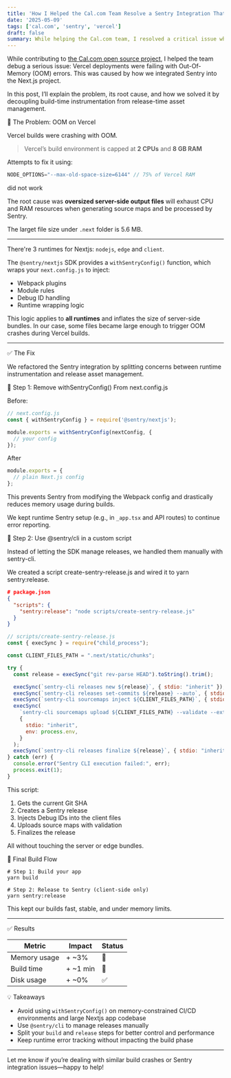 ```yaml
---
title: 'How I Helped the Cal.com Team Resolve a Sentry Integration That Crashed Vercel Builds'
date: '2025-05-09'
tags: ['cal.com', 'sentry', 'vercel']
draft: false
summary: While helping the Cal.com team, I resolved a critical issue where Sentry’s Next.js integration caused Vercel builds to run out of memory. The root cause was the `withSentryConfig()` wrapper bloating server-side output during build. By removing it and replacing it with a lightweight `@sentry/cli` script for client-side source maps, we restored stable, fast, and memory-efficient builds—without losing Sentry’s error tracking.
---
```


While contributing to [the Cal.com open source project](https://github.com/calcom/cal.com/pull/21108), I helped the team debug a serious issue: Vercel deployments were failing with Out-Of-Memory (OOM) errors. This was caused by how we integrated Sentry into the Next.js project.

In this post, I’ll explain the problem, its root cause, and how we solved it by decoupling build-time instrumentation from release-time asset management.

🚨 The Problem: OOM on Vercel

Vercel builds were crashing with OOM.
> Vercel’s build environment is capped at **2 CPUs** and **8 GB RAM**

Attempts to fix it using:
```js
NODE_OPTIONS="--max-old-space-size=6144" // 75% of Vercel RAM
```
did not work

The root cause was **oversized server-side output files** will exhaust CPU and RAM resources when generating source maps and be processed by Sentry.

The larget file size under `.next` folder is 5.6 MB.

------

There're 3 runtimes for Nextjs: `nodejs`, `edge` and `client`.

The `@sentry/nextjs` SDK provides a `withSentryConfig()` function, which wraps your `next.config.js` to inject:
- Webpack plugins
- Module rules
- Debug ID handling
- Runtime wrapping logic

This logic applies to **all runtimes** and inflates the size of server-side bundles. In our case, some files became large enough to trigger OOM crashes during Vercel builds.

------

✅ The Fix

We refactored the Sentry integration by splitting concerns between runtime instrumentation and release asset management.

🔹 Step 1: Remove withSentryConfig() From next.config.js

Before:
```js
// next.config.js
const { withSentryConfig } = require('@sentry/nextjs');

module.exports = withSentryConfig(nextConfig, {
  // your config
});
```
After
```js
module.exports = {
  // plain Next.js config
};
```

This prevents Sentry from modifying the Webpack config and drastically reduces memory usage during builds.

We kept runtime Sentry setup (e.g., in `_app.tsx` and API routes) to continue error reporting.

🔹 Step 2: Use @sentry/cli in a custom script

Instead of letting the SDK manage releases, we handled them manually with sentry-cli.

We created a script create-sentry-release.js and wired it to yarn sentry:release.

```json
# package.json
{
  "scripts": {
    "sentry:release": "node scripts/create-sentry-release.js"
  }
}
```

```js
// scripts/create-sentry-release.js
const { execSync } = require("child_process");

const CLIENT_FILES_PATH = ".next/static/chunks";

try {
  const release = execSync("git rev-parse HEAD").toString().trim();

  execSync(`sentry-cli releases new ${release}`, { stdio: "inherit" });
  execSync(`sentry-cli releases set-commits ${release} --auto`, { stdio: "inherit" });
  execSync(`sentry-cli sourcemaps inject ${CLIENT_FILES_PATH}`, { stdio: "inherit" });
  execSync(
    `sentry-cli sourcemaps upload ${CLIENT_FILES_PATH} --validate --ext=js --ext=map --release=${release}`,
    {
      stdio: "inherit",
      env: process.env,
    }
  );
  execSync(`sentry-cli releases finalize ${release}`, { stdio: "inherit" });
} catch (err) {
  console.error("Sentry CLI execution failed:", err);
  process.exit(1);
}
```

This script:
1. Gets the current Git SHA
2. Creates a Sentry release
3. Injects Debug IDs into the client files
4. Uploads source maps with validation
5. Finalizes the release

All without touching the server or edge bundles.

🔄 Final Build Flow

```shell
# Step 1: Build your app
yarn build

# Step 2: Release to Sentry (client-side only)
yarn sentry:release
```

This kept our builds fast, stable, and under memory limits.

----

✅ Results

| Metric         | Impact     | Status |
|----------------|------------|--------|
| Memory usage   | + ~3%        | 🔺     |
| Build time     | + ~1 min     | 🔺     |
| Disk usage     | + ~0%        | ✅     |


💡 Takeaways
- Avoid using `withSentryConfig()` on memory-constrained CI/CD environments and large Nextjs app codebase
- Use `@sentry/cli` to manage releases manually
- Split your `build` and `release` steps for better control and performance
- Keep runtime error tracking without impacting the build phase

------

Let me know if you’re dealing with similar build crashes or Sentry integration issues—happy to help!
